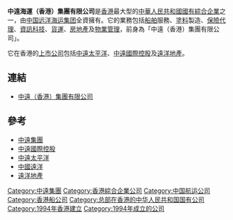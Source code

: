 {{Infobox Company |
company_name = 中遠海運（香港）集團有限公司 |
company_logo = [[File:Coscohk.gif|File:Coscohk.gif]] |
company_type = [[國有企業|國有企業]][[子公司|子公司]]|
company_slogan =  |
foundation =  |
location ={{HK}}[[上環|上環]]皇后大道中183號[[中遠大廈|中遠大廈]]52樓 |
key_people = 董事長：[[魏家福|魏家福]] |
industry = 綜合企業 |
sales =  |
operating_income =  |
profit =  |
asset =   | 
num_employees =  |
parent = [[中遠集團|中遠集團]] |
homepage = [http://www.cosco.com.hk/en/ 中遠（香港）集團有限公司]
}}

'''中遠海運（香港）集團有限公司'''是[[香港|香港]]最大型的[[中華人民共和國|中華人民共和國]][[國有企業|國有]][[綜合企業|綜合企業]]之一，由[[中国远洋海运集团|中国远洋海运集团]]全資擁有。它的業務包括[[船舶|船舶]]服務、[[塗料|塗料]]製造、[[保險|保險]][[代理|代理]]、[[資訊科技|資訊科技]]、[[貨運|貨運]]、[[房地產|房地產]]及[[物業管理|物業管理]]，前身為「中遠（香港）集團有限公司」。

它在香港的[[上市公司|上市公司]]包括[[中遠太平洋|中遠太平洋]]、[[中遠國際控股|中遠國際控股]]及[[遠洋地產|遠洋地產]]。

== 連結 ==
*[https://web.archive.org/web/20081120053026/http://www.cosco.com.hk/en 中遠（香港）集團有限公司]

== 參考 ==
* [[中遠集團|中遠集團]]
* [[中遠國際控股|中遠國際控股]]
* [[中遠太平洋|中遠太平洋]]
* [[中國遠洋|中國遠洋]]
* [[遠洋地產|遠洋地產]]

[[Category:中遠集團|Category:中遠集團]]
[[Category:香港綜合企業公司|Category:香港綜合企業公司]]
[[Category:中国航运公司|Category:中国航运公司]]
[[Category:香港船公司|Category:香港船公司]]
[[Category:总部在香港的中华人民共和国国有公司|Category:总部在香港的中华人民共和国国有公司]]
[[Category:1994年香港建立|Category:1994年香港建立]]
[[Category:1994年成立的公司|Category:1994年成立的公司]]